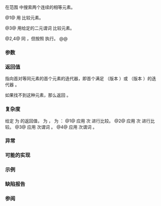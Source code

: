 {{cpp/title|adjacent_find}}
{{cpp/algorithm/navbar}}
{{dcl begin}}
{{dcl header|algorithm}}
{{dcla|num=1|notes={{mark constexpr since c++20}}|
template&lt; class ForwardIt &gt;
ForwardIt adjacent_find( ForwardIt first, ForwardIt last );
}}
{{dcl|num=2|since=c++17|
template&lt; class ExecutionPolicy, class ForwardIt &gt;
ForwardIt adjacent_find( ExecutionPolicy&amp;&amp; policy,
                         ForwardIt first, ForwardIt last );
}}
{{dcla|num=3|notes={{mark constexpr since c++20}}|
template&lt; class ForwardIt, class BinaryPred &gt;
ForwardIt adjacent_find( ForwardIt first, ForwardIt last, BinaryPred p );
}}
{{dcl|num=4|since=c++17|
template&lt; class ExecutionPolicy, class ForwardIt, class BinaryPred &gt;
ForwardIt adjacent_find( ExecutionPolicy&amp;&amp; policy,
                         ForwardIt first, ForwardIt last, BinaryPred p );
}}
{{dcl end}}

在范围 {{range|first|last}} 中搜索两个连续的相等元素。

@1@ 用 {{c/core|1=operator==}} 比较元素。

@3@ 用给定的二元谓词 {{c|p}} 比较元素。

@2,4@ 同 {{v|1,3}}，但按照 {{c|policy}} 执行。
@@ {{cpp/algorithm/parallel overload precondition|plural=yes}}

===参数===
{{par begin}}
{{par range|3=要检验的}}
{{par exec pol}}
{{par pred2 eq|p|p1=ForwardIt}}
{{par hreq}}
{{par req named|ForwardIt|ForwardIterator}}
{{par req named|BinaryPred|BinaryPredicate}}
{{par end}}

===返回值===
指向首对等同元素的首个元素的迭代器，即首个满足 {{c|1=*it == *(it + 1)}}（版本 {{v|1,2}}）或 {{c|1=p(*it, *(it + 1)) != false}}（版本 {{v|3,4}}）的迭代器 {{c|it}}。

如果找不到这种元素，那么返回 {{c|last}}。

===复杂度===
给定 {{c|result}} 为 {{tt|adjacent_find}} 的返回值，{{mathjax-or|\(\scriptsize M\)|M}} 为 {{c|std::distance(first, result)}}，{{mathjax-or|\(\scriptsize N\)|N}} 为 {{c|std::distance(first, last)}}：
@1@ 应用 {{mathjax-or|\(\scriptsize \min(M+1,N-1)\)|min(M+1,N-1)}} 次 {{c/core|1=operator==}} 进行比较。
@2@ 应用 {{mathjax-or|\(\scriptsize O(N)\)|O(N)}} 次 {{c/core|1=operator==}} 进行比较。
@3@ 应用 {{mathjax-or|\(\scriptsize \min(M+1,N-1)\)|min(M+1,N-1)}} 次谓词 {{c|p}}。
@4@ 应用 {{mathjax-or|\(\scriptsize O(N)\)|O(N)}} 次谓词 {{c|p}}。

===异常===
{{cpp/algorithm/parallel exceptions reporting behavior|singular=no}}

===可能的实现===
{{eq impl
|title1=adjacent_find (1)|ver1=1|1=
template&lt;class ForwardIt&gt;
ForwardIt adjacent_find(ForwardIt first, ForwardIt last)
{
    if (first == last)
        return last;
    
    ForwardIt next = first;
    ++next;
    
    for (; next != last; ++next, ++first)
        if (*first == *next)
            return first;
    
    return last;
}
|title2=adjacent_find (3)|ver2=3|2=
template&lt;class ForwardIt, class BinaryPred&gt;
ForwardIt adjacent_find(ForwardIt first, ForwardIt last, BinaryPred p)
{
    if (first == last)
        return last;
    
    ForwardIt next = first;
    ++next;
    
    for (; next != last; ++next, ++first)
        if (p(*first, *next))
            return first;
    
    return last;
}
}}

===示例===
{{example
|
|code=
#include &lt;algorithm&gt;
#include &lt;functional&gt;
#include &lt;iostream&gt;
#include &lt;vector&gt;

int main()
{
    std::vector&lt;int&gt; v1{0, 1, 2, 3, 40, 40, 41, 41, 5};
    
    auto i1 = std::adjacent_find(v1.begin(), v1.end());
    
    if (i1 == v1.end())
        std::cout &lt;&lt; "没有匹配的相邻元素\n";
    else
        std::cout &lt;&lt; "第一对相等的相邻元素位于 "
                  &lt;&lt; std::distance(v1.begin(), i1) &lt;&lt; "，*i1 = "
                  &lt;&lt; *i1 &lt;&lt; '\n';
    
    auto i2 = std::adjacent_find(v1.begin(), v1.end(), std::greater&lt;int&gt;());
    if (i2 == v1.end())
        std::cout &lt;&lt; "整个 vector 已经是升序的\n";
    else
        std::cout &lt;&lt; "非降序子序列中最后的元素位于 "
                  &lt;&lt; std::distance(v1.begin(), i2) &lt;&lt; "，*i2 = " &lt;&lt; *i2 &lt;&lt; '\n';
}
|output=
第一对相等的相邻元素位于 4，*i1 = 40
非降序子序列中最后的元素位于 7，*i2 = 41
}}

===缺陷报告===
{{dr list begin}}
{{dr list item|wg=lwg|dr=240|std=C++98|before={{v|1,3}} 中谓词会应用 {{c|std::find(first, last,}}&lt;br&gt;{{c|value) - first}} 次，但 {{c|value}} 没有定义|after=应用 {{c|std::min((result - first)}}&lt;br&gt;{{c|+ 1, (last - first) - 1)}} 次}}
{{dr list end}}

===参阅===
{{dsc begin}}
{{dsc inc|cpp/algorithm/dsc unique}}
{{dsc inc|cpp/algorithm/ranges/dsc adjacent_find}}
{{dsc end}}

{{langlinks|de|en|es|fr|it|ja|pt|ru}}